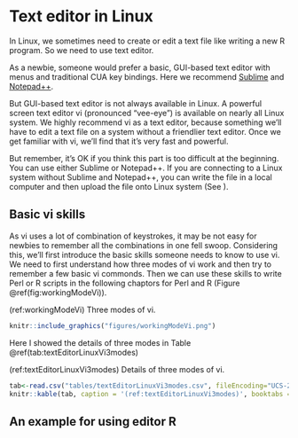 # Text editor in Linux

In Linux, we sometimes need to create or edit a text file like writing a new R program. So we need to use text editor. 

As a newbie, someone would prefer a basic, GUI-based text editor with menus and traditional CUA key bindings. Here we recommend [Sublime](https://www.sublimetext.com/) and [Notepad++](https://notepad-plus-plus.org/). 

But GUI-based text editor is not always available in Linux. A powerful screen text editor vi (pronounced “vee-eye”) is available on nearly all Linux system. We highly recommend vi as a text editor, because something we’ll have to edit a text file on a system without a friendlier text editor. Once we get familiar with vi, we’ll find that it’s very fast and powerful. 

But remember, it’s OK if you think this part is too difficult at the beginning. You can use either Sublime or Notepad++. If you are connecting to a Linux system without Sublime and Notepad++, you can write the file in a local computer and then upload the file onto Linux system (See ). 

## Basic vi skills

As vi uses a lot of combination of keystrokes, it may be not easy for newbies to remember all the combinations in one fell swoop. Considering this, we’ll first introduce the basic skills someone needs to know to use vi. We need to first understand how three modes of vi work and then try to remember a few basic vi commonds. Then we can use these skills to write Perl or R scripts in the following chaptors for Perl and R (Figure \@ref(fig:workingModeVi)). 

(ref:workingModeVi) Three modes of vi.

```r
knitr::include_graphics("figures/workingModeVi.png")
```

Here I showed the details of three modes in Table \@ref(tab:textEditorLinuxVi3modes)

(ref:textEditorLinuxVi3modes) Details of three modes of vi.

```r
tab<-read.csv("tables/textEditorLinuxVi3modes.csv", fileEncoding="UCS-2LE")
knitr::kable(tab, caption = '(ref:textEditorLinuxVi3modes)', booktabs = TRUE)
```

## An example for using editor R



```r
```




